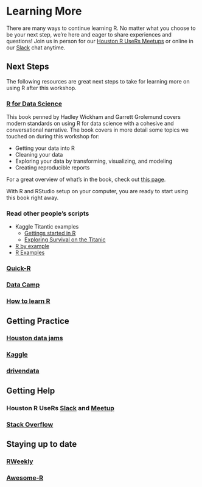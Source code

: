 # Learning More

There are many ways to continue learning R.  No matter what you choose to be your next step, we're here and eager to share experiences and questions!  Join us in person for our [Houston R UseRs Meetups](http://www.meetup.com/houstonr/) or online in our [Slack](https://hrug.slack.com) chat anytime.

## Next Steps

[//]: <> ( If you have a specific project where R is useful, or existing datasets you're wanting to explore, we recommend using R with them, and )

The following resources are great next steps to take for learning more on using R after this workshop.

### [R for Data Science](http://r4ds.had.co.nz/)

This book penned by Hadley Wickham and Garrett Grolemund covers modern standards on using R for data science with a cohesive and conversational narrative.  The book covers in more detail some topics we touched on during this workshop for:

* Getting your data into R
* Cleaning your data
* Exploring your data by transforming, visualizing, and modeling
* Creating reproducible reports

For a great overview of what's in the book, check out [this page](http://r4ds.had.co.nz/explore-intro.html).

With R and RStudio setup on your computer, you are ready to start using this book right away.

### Read other people's scripts

* Kaggle Titantic examples
  * [Gettings started in R](https://www.kaggle.com/c/titanic/details/new-getting-started-with-r)
  * [Exploring Survival on the Titanic](https://www.kaggle.com/mrisdal/titanic/exploring-survival-on-the-titanic)
* [R by example](http://www.mayin.org/ajayshah/KB/R/index.html)
* [R Examples](http://www.rexamples.com/)

### [Quick-R](http://www.statmethods.net/)

### [Data Camp](https://www.datacamp.com/)

### [How to learn R](https://www.r-bloggers.com/how-to-learn-r-2/)

## Getting Practice

### [Houston data jams](https://houstondatavis.github.io/data-jams/)

### [Kaggle](https://www.kaggle.com)

### [drivendata](https://www.drivendata.org/)

## Getting Help

### Houston R UseRs [Slack](https://hrug.slack.com) and [Meetup](http://www.meetup.com/houstonr/)

### [Stack Overflow](http://stackoverflow.com/)

## Staying up to date

### [RWeekly](https://rweekly.org/)

### [Awesome-R](https://awesome-r.com/)
